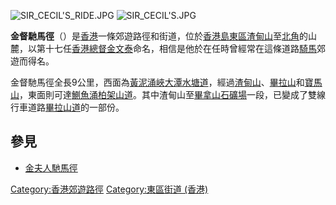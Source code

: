 {{Unreferenced |time=2008-12-27T16:09:45+00:00 }}
[[File:SIR_CECIL'S_RIDE.JPG|thumb]]
[[File:SIR_CECIL'S.JPG|thumb]]

'''金督馳馬徑'''（{{lang-en|Sir Cecil's Ride}}）是[[香港|香港]]一條郊遊路徑和街道，位於[[香港島|香港島]][[東區_(香港)|東區]][[渣甸山|渣甸山]]至[[北角|北角]]的山麓，以第十七任[[香港總督|香港總督]][[金文泰|金文泰]]命名，相信是他於在任時曾經常在這條道路[[騎馬|騎馬]]郊遊而得名。

金督馳馬徑全長9公里，西面為[[黃泥涌峽|黃泥涌峽]][[大潭水塘道|大潭水塘道]]，經過[[渣甸山|渣甸山]]、[[畢拉山|畢拉山]]和[[寶馬山|寶馬山]]，東面則可達[[鰂魚涌|鰂魚涌]][[柏架山道|柏架山道]]。其中渣甸山至[[畢拿山石礦場|畢拿山石礦場]]一段，已變成了雙線行車道路[[畢拉山道|畢拉山道]]的一部份。

==參見==
*[[金夫人馳馬徑|金夫人馳馬徑]]

{{HK-cult-stub}}

[[Category:香港郊遊路徑|Category:香港郊遊路徑]]
[[Category:東區街道_(香港)|Category:東區街道 (香港)]]